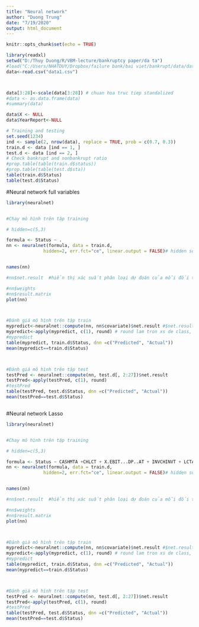 ---
title: "Neural network"
author: "Duong Trung"
date: "7/19/2020"
output: html_document
---

```{r setup, include=FALSE}
knitr::opts_chunk$set(echo = TRUE)
```


```{r cars}
library(readxl)
setwd("D:/Thuy Duong/R/VBM-lecture/bankruptcy paper/da ta")
#load("C:/Users/NHATDUY/Dropbox/failure bank/bai viet/bankrupt/data/data_cleaned.RData")
data<-read.csv("data1.csv")
```



```{r pressure, echo=FALSE}
```
```{r}

```

```{r}

data[3:28]<-scale(data[3:28]) # chuan hoa truc tiep standalized
#data <- as.data.frame(data)
#summary(data)
```


```{r}


data$X <- NULL
data$YearReport<-NULL

# Training and testing
set.seed(1234)
ind <- sample(2, nrow(data), replace = TRUE, prob = c(0.7, 0.3))
train.d <- data [ind == 1, ]
test.d <- data [ind == 2, ]
# Check bankrupt and nonbankrupt ratio
#prop.table(table(train.d$status))
#prop.table(table(test.d$sta))
table(train.d$Status)
table(test.d$Status)

```

#Neural network full variables
```{r}
library(neuralnet)


#Chay mô hình trên tập training

# hidden=c(5,3)

formula <- Status ~ .
nn <- neuralnet(formula, data = train.d, 
              hidden=2, err.fct="ce", linear.output = FALSE)# hidden so node, ce la pp de tinhsao cho minimize error


names(nn)

#nn$net.result  #hiển thị xác suất phân loại dự đoán của mỗi đối tượng

#nn$weights
#nn$result.matrix
plot(nn)



#Đánh giá mô hình trên tập train
mypredict<-neuralnet::compute(nn, nn$covariate)$net.result #$net.result la xs du bao
mypredict<-apply(mypredict, c(1), round) # round lam tron xs de class, giong nhi gia tri cut off
#mypredict
table(mypredict, train.d$Status, dnn =c("Predicted", "Actual"))
mean(mypredict==train.d$Status)



#Đánh giá mô hình trên tập test
testPred <- neuralnet::compute(nn, test.d[, 2:27])$net.result
testPred<-apply(testPred, c(1), round)
#testPred
table(testPred, test.d$Status, dnn =c("Predicted", "Actual"))
mean(testPred==test.d$Status)



```
#Neural network Lasso

```{r}
library(neuralnet)


#Chay mô hình trên tập training

# hidden=c(5,3)

formula <- Status ~ CASHMTA +CHLCT + X.EBIT...DP..AT + INVCHINVT + LCTAT + LTAT + LOG.AT. + MB   + OIADPAT + PRICE +QALCT + SALEAT +SIGMA+ WCAPAT
nn <- neuralnet(formula, data = train.d, 
              hidden=2, err.fct="ce", linear.output = FALSE)# hidden so node, ce la pp de tinhsao cho minimize error


names(nn)

#nn$net.result  #hiển thị xác suất phân loại dự đoán của mỗi đối tượng

#nn$weights
#nn$result.matrix
plot(nn)



#Đánh giá mô hình trên tập train
mypredict<-neuralnet::compute(nn, nn$covariate)$net.result #$net.result la xs du bao
mypredict<-apply(mypredict, c(1), round) # round lam tron xs de class, giong nhi gia tri cut off
#mypredict
table(mypredict, train.d$Status, dnn =c("Predicted", "Actual"))
mean(mypredict==train.d$Status)



#Đánh giá mô hình trên tập test
testPred <- neuralnet::compute(nn, test.d[, 2:27])$net.result
testPred<-apply(testPred, c(1), round)
#testPred
table(testPred, test.d$Status, dnn =c("Predicted", "Actual"))
mean(testPred==test.d$Status)
```

